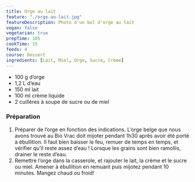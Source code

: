 ```yaml
---
title: Orge au lait
feature: "./orge-au-lait.jpg"
featureDescription: Photo d'un bol d'orge au lait
vegan: false
vegetarian: true
prepTime: 105
cookTime: 15
feeds: 4
course: Dessert
ingredients: [Lait, Miel, Orge, Sucre, Crème]
---
```


<Ingredients>

- 100 g <Link to="/ingredients/orge">d’orge</Link>
- 1,2 L d’eau
- 150 ml <Link to="/ingredients/lait">lait</Link>
- 100 ml <Link to="/ingredients/creme">crème</Link> liquide
- 2 cuillères à soupe de <Link to="/ingredients/sucre">sucre</Link> ou de <Link to="/ingredients/miel">miel</Link>

</Ingredients>

### Préparation

1. Préparer de l’orge en fonction des indications. L’orge belge que nous avons trouvé au Bio Vrac doit mijoter pendant 1h30 après avoir été porté à ébullition. Il faut bien baisser le feu, remuer de temps en temps, et vérifier qu’il reste assez d’eau ! Lorsque les grains sont bien ramollis, drainer le reste d’eau.
2. Remettre l’orge dans la casserole, et rajouter le lait, la crème et le sucre ou miel. Amener à ébullition en remuant puis mijotez pendant 10 minutes. Mangez chaud ou froid!
